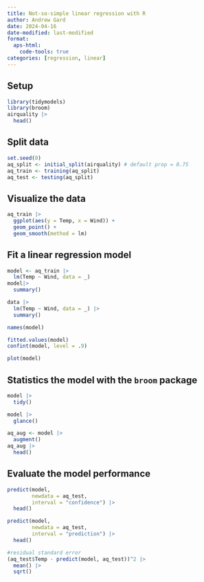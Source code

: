 ```yaml
---
title: Not-so-simple linear regression with R
author: Andrew Gard
date: 2024-04-16
date-modified: last-modified
format: 
  aps-html:
    code-tools: true
categories: [regression, linear]
---
```


## Setup

```r
library(tidymodels)
library(broom)
airquality |> 
  head()
```

## Split data

```r
set.seed(0)
aq_split <- initial_split(airquality) # default prop = 0.75
aq_train <- training(aq_split)
aq_test <- testing(aq_split)
```

## Visualize the data

```r
aq_train |> 
  ggplot(aes(y = Temp, x = Wind)) +
  geom_point() +
  geom_smooth(method = lm)
```

## Fit a linear regression model

```r
model <- aq_train |> 
  lm(Temp ~ Wind, data = _) 
model|> 
  summary()
```
```r
data |> 
  lm(Temp ~ Wind, data = _) |> 
  summary()
```

```r
names(model)
```
```r
fitted.values(model) 
confint(model, level = .9)
```
```r
plot(model)
```

## Statistics the model with the `broom` package

```r
model |> 
  tidy()
```
```r
model |> 
  glance()
```
```r
aq_aug <- model |> 
  augment() 
aq_aug |> 
  head()
```

## Evaluate the model performance

```r
predict(model, 
        newdata = aq_test,
        interval = "confidence") |> 
  head()
```
```r
predict(model, 
        newdata = aq_test,
        interval = "prediction") |> 
  head()
```

```r
#residual standard error 
(aq_test$Temp - predict(model, aq_test))^2 |> 
  mean() |>
  sqrt()
```


